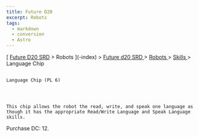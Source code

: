 ```yaml
---
title: Future D20
excerpt: Robots
tags:
  - markdown
  - conversion
  - Astro
---
```







[
[Future D20 SRD]( / ) > Robots
     ](-index)
     >
     [
      Future d20 SRD
     ](future-d20-srd-index)
     >
     [
      Robots
     ](future-d20-srd-robots-index)
     >
     [
      Skills
     ](future-d20-srd-robots-skills-index)
     > Language Chip
    




## 
    Language Chip (PL 6)
   



    This chip allows the robot the read, write, and speak one language as though it has the appropriate Read/Write Language and Speak Language skills.
Purchase DC: 12.
   





